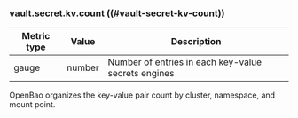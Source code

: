### vault.secret.kv.count ((#vault-secret-kv-count))

Metric type | Value   | Description
----------- | ------- | -----------
gauge       | number  | Number of entries in each key-value secrets engines

OpenBao organizes the key-value pair count by cluster, namespace, and mount point.
